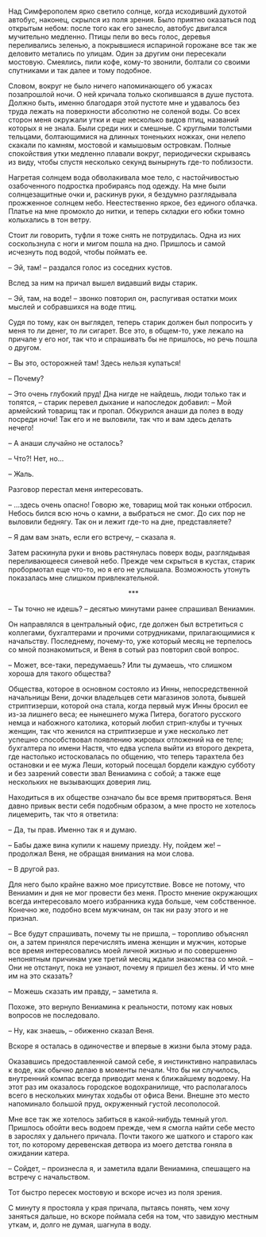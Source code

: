# &nbsp; {#chapter-61}

Над Симферополем ярко светило солнце, когда исходивший духотой автобус, наконец, скрылся из поля зрения. Было приятно оказаться под открытым небом: после того как его занесло, автобус двигался мучительно медленно. Птицы пели во весь голос, деревья переливались зеленью, а покрывшиеся испариной горожане все так же деловито метались по улицам. Один за другим они пересекали мостовую. Смеялись, пили кофе, кому-то звонили, болтали со своими спутниками и так далее и тому подобное.

Словом, вокруг не было ничего напоминающего об ужасах позапрошлой ночи. О ней кричала только скопившаяся в душе пустота. Должно быть, именно благодаря этой пустоте мне и удавалось без труда лежать на поверхности абсолютно не соленой воды. Со всех сторон меня окружали утки и еще несколько видов птиц, названий которых я не знала. Были среди них и смешные. С круглыми толстыми тельцами, болтающимися на длинных тоненьких ножках, они нелепо скакали по камням, мостовой и камышовым островкам. Полные спокойствия утки медленно плавали вокруг, периодически скрываясь из виду, чтобы спустя несколько секунд вынырнуть где-то поблизости.

Нагретая солнцем вода обволакивала мое тело, с настойчивостью озабоченного подростка пробираясь под одежду. На мне были солнцезащитные очки и, раскинув руки, я бездумно разглядывала прожженное солнцем небо. Неестественно яркое, без единого облачка. Платье на мне промокло до нитки, и теперь складки его юбки томно колыхались в тон ветру.

Стоит ли говорить, туфли я тоже снять не потрудилась. Одна из них соскользнула с ноги и мигом пошла на дно. Пришлось и самой исчезнуть под водой, чтобы поймать ее. 

– Эй, там! – раздался голос из соседних кустов.

Вслед за ним на причал вышел видавший виды старик.

– Эй, там, на воде! – звонко повторил он, распугивая остатки моих мыслей и собравшихся на воде птиц.

Судя по тому, как он выглядел, теперь старик должен был попросить у меня то ли денег, то ли сигарет. Все это, в общем-то, уже лежало на причале у его ног, так что и спрашивать бы не пришлось, но речь пошла о другом.

– Вы это, осторожней там! Здесь нельзя купаться!

– Почему? 

– Это очень глубокий пруд! Дна нигде не найдешь, люди только так и топятся, – старик перевел дыхание и напоследок добавил: – Мой армейский товарищ так и пропал. Обкурился анаши да полез в воду посреди ночи! Так его и не выловили, так что и вам здесь делать нечего!

– А анаши случайно не осталось?

– Что?! Нет, но…

– Жаль.

Разговор перестал меня интересовать.

– ...здесь очень опасно! Говорю же, товарищ мой так коньки отбросил. Небось бился всю ночь о камни, а выбраться не смог. До сих пор не выловили беднягу. Так он и лежит где-то на дне, представляете?

– Я дам вам знать, если его встречу, – сказала я.

Затем раскинула руки и вновь растянулась поверх воды, разглядывая переливающееся синевой небо. Прежде чем скрыться в кустах, старик пробормотал еще что-то, но я его не услышала. Возможность утонуть показалась мне слишком привлекательной.

<div style="text-align: center;">***</div>

– Ты точно не идешь? – десятью минутами ранее спрашивал Вениамин.

Он направлялся в центральный офис, где должен был встретиться с коллегами, бухгалтерами и прочими сотрудниками, прилагающимися к начальству. Последнему, почему-то, уже который месяц не терпелось со мной познакомиться, и Веня в сотый раз повторил свой вопрос. 

– Может, все-таки, передумаешь? Или ты думаешь, что слишком хороша для такого общества? 

Общества, которое в основном состояло из Инны, непосредственной начальницы Вени, дочки владельцев сети магазинов золота, бывшей стриптизерши, которой она стала, когда первый муж Инны бросил ее из-за лишнего веса; ее нынешнего мужа Питера, богатого русского немца и набожного католика, который любил стрип-клубы и тучных женщин, так что женился на стриптизерше и уже несколько лет успешно способствовал появлению жировых отложений на ее теле; бухгалтера по имени Настя, что едва успела выйти из второго декрета, где настолько истосковалась по общению, что теперь тарахтела без остановки и ее мужа Леши, который посещал бордели каждую субботу и без зазрений совести звал Вениамина с собой; а также еще нескольких не вызывающих доверия лиц.   

Находиться в их обществе означало бы все время притворяться. Веня давно привык вести себя подобным образом, а мне просто не хотелось лицемерить, так что я ответила:

– Да, ты прав. Именно так я и думаю.

– Бабы даже вина купили к нашему приезду. Ну, пойдем же! – продолжал Веня, не обращая внимания на мои слова.

– В другой раз.

Для него было крайне важно мое присутствие. Вовсе не потому, что Вениамин и дня не мог провести без меня. Просто мнение окружающих всегда интересовало моего избранника куда больше, чем собственное. Конечно же, подобно всем мужчинам, он так ни разу этого и не признал.

– Все будут спрашивать, почему ты не пришла, – торопливо объяснял он, а затем принялся перечислять имена женщин и мужчин, которые все время интересовались моей личной жизнью и по совершенно непонятным причинам уже третий месяц ждали знакомства со мной. – Они не отстанут, пока не узнают, почему я пришел без жены. И что мне им на это сказать?

– Можешь сказать им правду, – заметила я.

Похоже, это вернуло Вениамина к реальности, потому как новых вопросов не последовало.

– Ну, как знаешь, – обиженно сказал Веня.

Вскоре я осталась в одиночестве и впервые в жизни была этому рада.

Оказавшись предоставленной самой себе, я инстинктивно направилась к воде, как обычно делаю в моменты печали. Что бы ни случилось, внутренний компас всегда приводит меня к ближайшему водоему. На этот раз им оказалось городское водохранилище, что располагалось всего в нескольких минутах ходьбы от офиса Вени. Внешне это место напоминало большой пруд, окруженный густой лесополосой. 

Мне все так же хотелось забиться в какой-нибудь темный угол. Пришлось обойти весь водоем прежде, чем я смогла найти себе место в зарослях у дальнего причала. Почти такого же шаткого и старого как тот, по которому деревенская детвора из моего детства гоняла в ожидании катера. 

– Сойдет, – произнесла я, и заметила вдали Вениамина, спешащего на встречу с начальством.

Тот быстро пересек мостовую и вскоре исчез из поля зрения. 

С минуту я простояла у края причала, пытаясь понять, чем хочу заняться дальше, но вскоре поймала себя на том, что завидую местным уткам, и, долго не думая, шагнула в воду.


